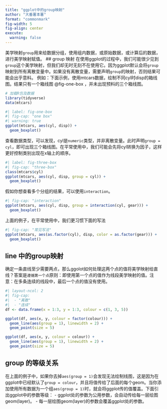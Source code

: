 ```yaml
---
title: "ggplot中的group映射"
author: "大番薯本薯"
format: "commonmark"
fig-width: 5
fig-align: center
execute:
  warning: false
---
```


美学映射`group`用来给数据分组，使用组内数据，或原始数据，或计算后的数据，进行美学映射赋值。 \## group 映射 在使用ggplot的过程中，我们可能很少见到`group`这个美学映射，但我们却无时无刻不在使用它。因为ggplot默认会将`group`映射到所有离散变量中。如果没有离散变量，需要声明`group`的映射，否则结果可能会出乎意料。 例如：下面示例，使用mtcars数据，绘制不同cyl时disp的箱线图。结果只有一个箱线图 @fig-one-box ，并未出现预料的三个箱线图。

```r
# 加载R包及数据
library(tidyverse)
data(mtcars)
```

```r
#| label: fig-one-box
#| fig-cap: "one box"
#| warning: true
ggplot(mtcars, aes(cyl, disp)) +
  geom_boxplot()
```

查看数据类型，可以发现，cyl是`numeric`类型，并非离散变量。此时声明`group = cyl`，即可出现三个箱线图。在平常使用中，我们可能会先将cyl转换为因子，这样更好控制类别出现在x轴上的顺序。

```r
#| label: fig-three-box
#| fig-cap: "three-box"
class(mtcars$cyl)
ggplot(mtcars, aes(cyl, disp, group = cyl)) +
  geom_boxplot()
```

假如你想查看多个分组的结果，可以使用`interaction`。

```r
#| fig-cap: "interaction"
ggplot(mtcars, aes(cyl, disp, group = interaction(cyl, gear))) +
  geom_boxplot()
```

上面的例子，在平常使用中，我们更习惯下面的写法

```r
#| fig-cap: "常见写法"
ggplot(mtcars, aes(as.factor(cyl), disp, color = as.factor(gear))) +
  geom_boxplot()
```

## line 中的group映射

确定一条直线至少需要两点，那么ggolot如何处理这两个点的值将美学映射给直线？答案是`遵循第一个点`原则：即使用第一个点的值作为线段美学映射的值。注意：在多条连续的线段中，最后一个点的值没有使用。

```r
#| layout-ncol: 2
#| fig-cap:
#|  - "离散"
#|  - "连续"
df <- data.frame(x = 1:3, y = 1:3, colour = c(1, 3, 5))

ggplot(df, aes(x, y, colour = factor(colour))) +
  geom_line(aes(group = 1), linewidth = 2) +
  geom_point(size = 5)

ggplot(df, aes(x, y, colour = colour)) +
  geom_line(aes(group = 1), linewidth = 2) +
  geom_point(size = 5)
```

## group 的等级关系

在上面的例子中，如果你去掉`aes(group = 1)`会发现无法绘制线图，这是因为在ggplot中已经默认了`group = colour`，并且将值传给了后面的每个geom。当你添加使用所有数据为一个组`aes(group = 1)`时，就会将ggplot传的值覆盖。下面引出ggplot中的参数等级： - ggplot处的参数为公用参数，会自动传给每一层绘图geom(layer)。 - 每一层绘图geom(layer)的参数会覆盖ggplot处的参数。